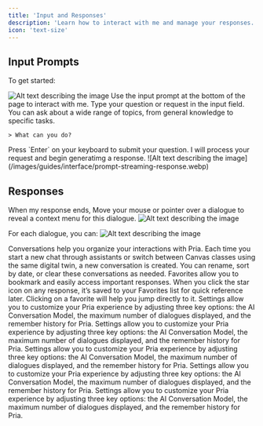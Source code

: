 ```yaml
---
title: 'Input and Responses'
description: 'Learn how to interact with me and manage your responses.'
icon: 'text-size'
---
```


## Input Prompts

To get started:

<Steps>
  <Step title="Enter Your Question">
    
![Alt text describing the image](/images/guides/interface/input-prompt.webp)
Use the input prompt at the bottom of the page to interact with me. Type your question or request in the input field. You can ask about a wide range of topics, from general knowledge to specific tasks.

```
> What can you do?
```

  </Step>
  <Step title="Submit Your Question">
    Press `Enter` on your keyboard to submit your question.
  </Step>
  <Step title="Response">
  I will process your request and begin generatimg a response.
    ![Alt text describing the image](/images/guides/interface/prompt-streaming-response.webp)
  </Step>
</Steps>



## Responses

When my response ends, Move your mouse or pointer over a dialogue to reveal a context menu for this dialogue.
![Alt text describing the image](/images/guides/interface/prompt-streaming-response.webp)

For each dialogue, you can:
![Alt text describing the image](/images/guides/interface/prompt-response-actions.webp)

<AccordionGroup>
<Accordion title="1. Share as a link" icon="message">
Conversations help you organize your interactions with Pria. Each time you start a new chat through assistants or switch between Canvas classes using the same digital twin, a new conversation is created. You can rename, sort by date, or clear these conversations as needed.

</Accordion>
<Accordion title="2. View Details" icon="message">
Favorites allow you to bookmark and easily access important responses. When you click the star icon on any response, it’s saved to your Favorites list for quick reference later. Clicking on a favorite will help you jump directly to it.

</Accordion>
<Accordion title="3. Delete the dialog" icon="message">
Settings allow you to customize your Pria experience by adjusting three key options: the AI Conversation Model, the maximum number of dialogues displayed, and the remember history for Pria.

</Accordion>

<Accordion title="4. Copy the input" icon="message">
Settings allow you to customize your Pria experience by adjusting three key options: the AI Conversation Model, the maximum number of dialogues displayed, and the remember history for Pria.

</Accordion>
<Accordion title="5. Copy the output" icon="message">
Settings allow you to customize your Pria experience by adjusting three key options: the AI Conversation Model, the maximum number of dialogues displayed, and the remember history for Pria.

</Accordion>
<Accordion title="6. Chage Text to Speech Voice" icon="message">
Settings allow you to customize your Pria experience by adjusting three key options: the AI Conversation Model, the maximum number of dialogues displayed, and the remember history for Pria.

</Accordion>

<Accordion title="7. Text to Speech" icon="message">
Settings allow you to customize your Pria experience by adjusting three key options: the AI Conversation Model, the maximum number of dialogues displayed, and the remember history for Pria.

</Accordion>
</AccordionGroup>
